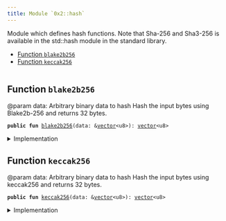 ```yaml
---
title: Module `0x2::hash`
---
```


Module which defines hash functions. Note that Sha-256 and Sha3-256 is available in the std::hash module in the
standard library.


-  [Function `blake2b256`](#0x2_hash_blake2b256)
-  [Function `keccak256`](#0x2_hash_keccak256)


<pre><code></code></pre>



<Link id="0x2_hash_blake2b256"></Link>

## Function `blake2b256`

@param data: Arbitrary binary data to hash
Hash the input bytes using Blake2b-256 and returns 32 bytes.


<pre><code><b>public</b> <b>fun</b> <a href="hash.md#0x2_hash_blake2b256">blake2b256</a>(data: &<a href="../move-stdlib/vector.md#0x1_vector">vector</a>&lt;u8&gt;): <a href="../move-stdlib/vector.md#0x1_vector">vector</a>&lt;u8&gt;
</code></pre>



<details>
<summary>Implementation</summary>


<pre><code><b>native</b> <b>public</b> <b>fun</b> <a href="hash.md#0x2_hash_blake2b256">blake2b256</a>(data: &<a href="../move-stdlib/vector.md#0x1_vector">vector</a>&lt;u8&gt;): <a href="../move-stdlib/vector.md#0x1_vector">vector</a>&lt;u8&gt;;
</code></pre>



</details>

<Link id="0x2_hash_keccak256"></Link>

## Function `keccak256`

@param data: Arbitrary binary data to hash
Hash the input bytes using keccak256 and returns 32 bytes.


<pre><code><b>public</b> <b>fun</b> <a href="hash.md#0x2_hash_keccak256">keccak256</a>(data: &<a href="../move-stdlib/vector.md#0x1_vector">vector</a>&lt;u8&gt;): <a href="../move-stdlib/vector.md#0x1_vector">vector</a>&lt;u8&gt;
</code></pre>



<details>
<summary>Implementation</summary>


<pre><code><b>native</b> <b>public</b> <b>fun</b> <a href="hash.md#0x2_hash_keccak256">keccak256</a>(data: &<a href="../move-stdlib/vector.md#0x1_vector">vector</a>&lt;u8&gt;): <a href="../move-stdlib/vector.md#0x1_vector">vector</a>&lt;u8&gt;;
</code></pre>



</details>
